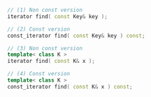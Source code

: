 ```cpp
// (1) Non const version
iterator find( const Key& key );

// (2) Const version
const_iterator find( const Key& key ) const;

// (3) Non const version
template< class K >
iterator find( const K& x );

// (4) Const version
template< class K >
const_iterator find( const K& x ) const;
```
